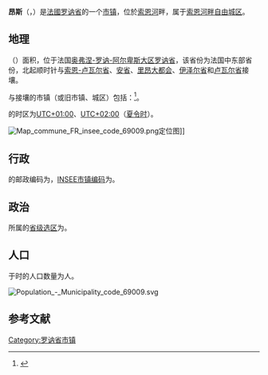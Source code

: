 {{noteTA|G1=法国地名}}
{{Infobox French commune}}
'''昂斯'''（{{lang-fr|Anse}}，{{IPA-fr|ɑ̃s|-|Fr-anse.ogg}}）是[[法國|法國]][[罗讷省|罗讷省]]的一个[[市镇_(法国)|市镇]]，位於[[索恩河|索恩河]]畔，属于[[索恩河畔自由城区|索恩河畔自由城区]]。

== 地理 ==
{{PAGENAMEBASE}}（{{wikidata|property|linked|P625}}）面积{{wikidata|properties|P2046}}，位于法国[[奥弗涅-罗讷-阿尔卑斯大区|奥弗涅-罗讷-阿尔卑斯大区]][[罗讷省|罗讷省]]，该省份为法国中东部省份，北起顺时针与[[索恩-卢瓦尔省|索恩-卢瓦尔省]]、[[安省_(法國)|安省]]、[[里昂大都会|里昂大都会]]、[[伊泽尔省|伊泽尔省]]和[[卢瓦尔省|卢瓦尔省]]接壤。

与{{PAGENAMEBASE}}接壤的市镇（或旧市镇、城区）包括：{{Wikidata|properties|linked|P47}}<ref name="geo">{{Cite web|url=https://www.geoportail.gouv.fr/carte|title=Carte|accessdate=2020-03-22|author=Géoportail|language=fr|publisher=Géoportail|archive-date=2017-01-29|archive-url=https://web.archive.org/web/20170129154129/https://www.geoportail.gouv.fr/carte/|dead-url=no}}</ref>。

{{PAGENAMEBASE}}的时区为[[UTC+01:00|UTC+01:00]]、[[UTC+02:00|UTC+02:00]]（[[夏时制|夏令时]]）。

[[File:Map_commune_FR_insee_code_69009.png|thumb]]定位图]]{{Clear|left}}
== 行政 ==
{{PAGENAMEBASE}}的邮政编码为{{wikidata|properties|P281}}，[[法国国家统计与经济研究所|INSEE市镇编码]]为{{wikidata|properties|P374}}。

== 政治 ==
{{PAGENAMEBASE}}所属的[[縣_(法國)|省级选区]]为{{WikidataLink|{{wikidata|properties|raw|best||P7938}}}}。

== 人口 ==
{{PAGENAMEBASE}}于{{wikidata|qualifier|P1082|P585}}时的人口数量为{{wikidata|property|raw|P1082}}人。

[[File:Population_-_Municipality_code_69009.svg|thumb]]{{Clear|left}}
== 参考文献 ==
{{Reflist}}

{{罗讷省市镇}}
[[Category:罗讷省市镇|Category:罗讷省市镇]]